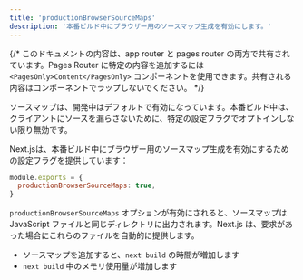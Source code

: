 ```yaml
---
title: 'productionBrowserSourceMaps'
description: '本番ビルド中にブラウザー用のソースマップ生成を有効にします。'
---
```


{/* このドキュメントの内容は、app router と pages router の両方で共有されています。Pages Router に特定の内容を追加するには `<PagesOnly>Content</PagesOnly>` コンポーネントを使用できます。共有される内容はコンポーネントでラップしないでください。 */}

ソースマップは、開発中はデフォルトで有効になっています。本番ビルド中は、クライアントにソースを漏らさないために、特定の設定フラグでオプトインしない限り無効です。

Next.jsは、本番ビルド中にブラウザー用のソースマップ生成を有効にするための設定フラグを提供しています：

```js title="next.config.js"
module.exports = {
  productionBrowserSourceMaps: true,
}
```

`productionBrowserSourceMaps` オプションが有効にされると、ソースマップは JavaScript ファイルと同じディレクトリに出力されます。Next.js は、要求があった場合にこれらのファイルを自動的に提供します。

- ソースマップを追加すると、`next build` の時間が増加します
- `next build` 中のメモリ使用量が増加します